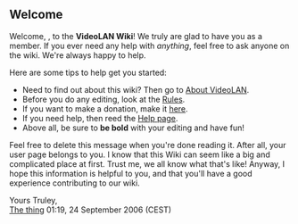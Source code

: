 ==Welcome==
Welcome, {{PAGENAME}}, to the '''VideoLAN Wiki'''! We truly are glad to have you as a member. If you ever need any help with ''anything'', feel free to ask anyone on the wiki. We're always happy to help.

Here are some tips to help get you started:
* Need to find out about this wiki? Then go to [[VideoLAN Wiki:About|About VideoLAN]].
* Before you do any editing, look at the [[VideoLAN Wiki:Rules|Rules]].
* If you want to make a donation, make it [[VideoLAN Wiki:Site support|here]].
* If you need help, then reed the [[Help:Contents|Help page]].
* Above all, be sure to '''be bold''' with your editing and have fun!

Feel free to delete this message when you're done reading it. After all, your user page belongs to you. I know that this Wiki can seem like a big and complicated place at first. Trust me, we all know what that's like! Anyway, I hope this information is helpful to you, and that you'll have a good experience contributing to our wiki.

Yours Truley,<br/>
[[User:The thing|The thing]] 01:19, 24 September 2006 (CEST)